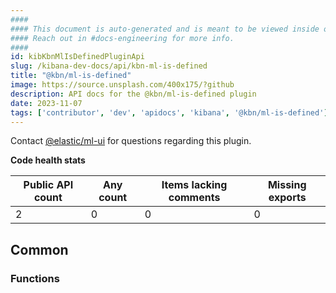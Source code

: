 ```yaml
---
####
#### This document is auto-generated and is meant to be viewed inside our experimental, new docs system.
#### Reach out in #docs-engineering for more info.
####
id: kibKbnMlIsDefinedPluginApi
slug: /kibana-dev-docs/api/kbn-ml-is-defined
title: "@kbn/ml-is-defined"
image: https://source.unsplash.com/400x175/?github
description: API docs for the @kbn/ml-is-defined plugin
date: 2023-11-07
tags: ['contributor', 'dev', 'apidocs', 'kibana', '@kbn/ml-is-defined']
---
```




Contact [@elastic/ml-ui](https://github.com/orgs/elastic/teams/ml-ui) for questions regarding this plugin.

**Code health stats**

| Public API count  | Any count | Items lacking comments | Missing exports |
|-------------------|-----------|------------------------|-----------------|
| 2 | 0 | 0 | 0 |

## Common

### Functions
<DocDefinitionList data={kbnMlIsDefinedObj.common.functions}/>

